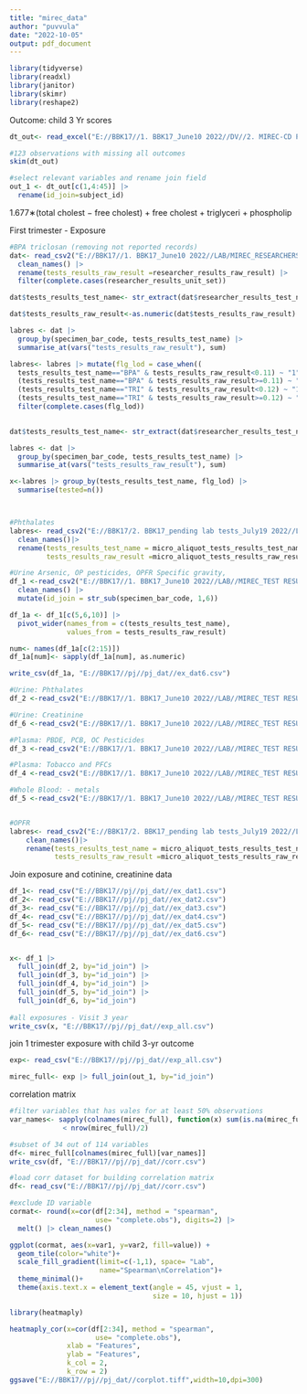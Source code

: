 ```yaml
---
title: "mirec_data"
author: "puvvula"
date: "2022-10-05"
output: pdf_document
---
```


```r

library(tidyverse)
library(readxl)
library(janitor)
library(skimr)
library(reshape2)
```

Outcome: child 3 Yr scores
```r
dt_out<- read_excel("E://BBK17//1. BBK17_June10 2022//DV//2. MIREC-CD Plus STUDY//BBK17_CDPlus_BABY_DVs.xlsx") |> clean_names() 

#123 observations with missing all outcomes 
skim(dt_out)

#select relevant variables and rename join field
out_1 <- dt_out[c(1,4:45)] |> 
  rename(id_join=subject_id)

```

1.677∗(total cholest − free cholest) + free cholest + triglyceri + phospholip


First trimester - Exposure
```r
#BPA triclosan (removing not reported records)
dat<- read_csv2("E://BBK17//1. BBK17_June10 2022//LAB/MIREC_RESEARCHERS RESULTS table_code 001//QueryData_code001.csv") |>
  clean_names() |>
  rename(tests_results_raw_result =researcher_results_raw_result) |>
  filter(complete.cases(researcher_results_unit_set))

dat$tests_results_test_name<- str_extract(dat$researcher_results_test_name, "^.{3}")

dat$tests_results_raw_result<-as.numeric(dat$tests_results_raw_result)

labres <- dat |> 
  group_by(specimen_bar_code, tests_results_test_name) |>
  summarise_at(vars("tests_results_raw_result"), sum)

labres<- labres |> mutate(flg_lod = case_when((
  tests_results_test_name=="BPA" & tests_results_raw_result<0.11) ~ "1",
  (tests_results_test_name=="BPA" & tests_results_raw_result>=0.11) ~ "0",
  (tests_results_test_name=="TRI" & tests_results_raw_result<0.12) ~ "1",
  (tests_results_test_name=="TRI" & tests_results_raw_result>=0.12) ~ "0")) |>
  filter(complete.cases(flg_lod))
  

dat$tests_results_test_name<- str_extract(dat$researcher_results_test_name, "^.{3}")

labres <- dat |> 
  group_by(specimen_bar_code, tests_results_test_name) |>
  summarise_at(vars("tests_results_raw_result"), sum)

x<-labres |> group_by(tests_results_test_name, flg_lod) |>
  summarise(tested=n())



#Phthalates
labres<- read_csv2("E://BBK17/2. BBK17_pending lab tests_July19 2022//LAB//MIREC_MICROALIQOUT RESULTS table code 001-01.001-03//QueryData_code 001-01.csv") |>
  clean_names()|>
  rename(tests_results_test_name = micro_aliquot_tests_results_test_name,
         tests_results_raw_result =micro_aliquot_tests_results_raw_result)

#Urine Arsenic, OP pesticides, OPFR Specific gravity, 
df_1 <-read_csv2("E://BBK17//1. BBK17_June10 2022//LAB//MIREC_TEST RESULTS table_codes 001.002.009.013.016.049.054.060.096.097.101//QueryData_code001.csv") |>
  clean_names() |> 
  mutate(id_join = str_sub(specimen_bar_code, 1,6))

df_1a <- df_1[c(5,6,10)] |> 
  pivot_wider(names_from = c(tests_results_test_name),
              values_from = tests_results_raw_result) 

num<- names(df_1a[c(2:15)])
df_1a[num]<- sapply(df_1a[num], as.numeric)

write_csv(df_1a, "E://BBK17//pj//pj_dat//ex_dat6.csv")

#Urine: Phthalates
df_2 <-read_csv2("E://BBK17//1. BBK17_June10 2022//LAB//MIREC_TEST RESULTS table_codes 001.002.009.013.016.049.054.060.096.097.101//QueryData_code002.csv") 

#Urine: Creatinine
df_6 <-read_csv2("E://BBK17//1. BBK17_June10 2022//LAB//MIREC_TEST RESULTS table_codes 001.002.009.013.016.049.054.060.096.097.101//QueryData_code049.csv") |> clean_names()

#Plasma: PBDE, PCB, OC Pesticides
df_3 <-read_csv2("E://BBK17//1. BBK17_June10 2022//LAB//MIREC_TEST RESULTS table_codes 001.002.009.013.016.049.054.060.096.097.101//QueryData_code009.csv") |> clean_names()

#Plasma: Tobacco and PFCs
df_4 <-read_csv2("E://BBK17//1. BBK17_June10 2022//LAB//MIREC_TEST RESULTS table_codes 001.002.009.013.016.049.054.060.096.097.101//QueryData_code013.csv") |> clean_names()

#Whole Blood: - metals
df_5 <-read_csv2("E://BBK17//1. BBK17_June10 2022//LAB//MIREC_TEST RESULTS table_codes 001.002.009.013.016.049.054.060.096.097.101//QueryData_code016.csv") |> clean_names()


#OPFR
labres<- read_csv2("E://BBK17/2. BBK17_pending lab tests_July19 2022//LAB//MIREC_MICROALIQOUT RESULTS table code 001-01.001-03//QueryData_code001-03.csv") |>
    clean_names()|>
    rename(tests_results_test_name = micro_aliquot_tests_results_test_name,
           tests_results_raw_result =micro_aliquot_tests_results_raw_result)

```


Join exposure and cotinine, creatinine data
```r
df_1<- read_csv("E://BBK17//pj//pj_dat//ex_dat1.csv")
df_2<- read_csv("E://BBK17//pj//pj_dat//ex_dat2.csv")
df_3<- read_csv("E://BBK17//pj//pj_dat//ex_dat3.csv")
df_4<- read_csv("E://BBK17//pj//pj_dat//ex_dat4.csv")
df_5<- read_csv("E://BBK17//pj//pj_dat//ex_dat5.csv")
df_6<- read_csv("E://BBK17//pj//pj_dat//ex_dat6.csv")


x<- df_1 |> 
  full_join(df_2, by="id_join") |> 
  full_join(df_3, by="id_join") |> 
  full_join(df_4, by="id_join") |> 
  full_join(df_5, by="id_join") |> 
  full_join(df_6, by="id_join") 
  
#all exposures - Visit 3 year 
write_csv(x, "E://BBK17//pj//pj_dat//exp_all.csv")
```


join 1 trimester exposure with child 3-yr outcome
```r
exp<- read_csv("E://BBK17//pj//pj_dat//exp_all.csv")

mirec_full<- exp |> full_join(out_1, by="id_join")


```

correlation matrix
```r
#filter variables that has vales for at least 50% observations
var_names<- sapply(colnames(mirec_full), function(x) sum(is.na(mirec_full[x])) 
             < nrow(mirec_full)/2)

#subset of 34 out of 114 variables
df<- mirec_full[colnames(mirec_full)[var_names]]
write_csv(df, "E://BBK17//pj//pj_dat//corr.csv")

#load corr dataset for building correlation matrix
df<- read_csv("E://BBK17//pj//pj_dat//corr.csv")

#exclude ID variable 
cormat<- round(x=cor(df[2:34], method = "spearman", 
                     use= "complete.obs"), digits=2) |>
  melt() |> clean_names()

ggplot(cormat, aes(x=var1, y=var2, fill=value)) +
  geom_tile(color="white")+
  scale_fill_gradient(limit=c(-1,1), space= "Lab",
                      name="Spearman\nCorrelation")+
  theme_minimal()+
  theme(axis.text.x = element_text(angle = 45, vjust = 1, 
                                   size = 10, hjust = 1))


```

```r
library(heatmaply)

heatmaply_cor(x=cor(df[2:34], method = "spearman", 
                     use= "complete.obs"),
              xlab = "Features",
              ylab = "Features",
              k_col = 2,
              k_row = 2)
ggsave("E://BBK17//pj//pj_dat//corplot.tiff",width=10,dpi=300)

```



